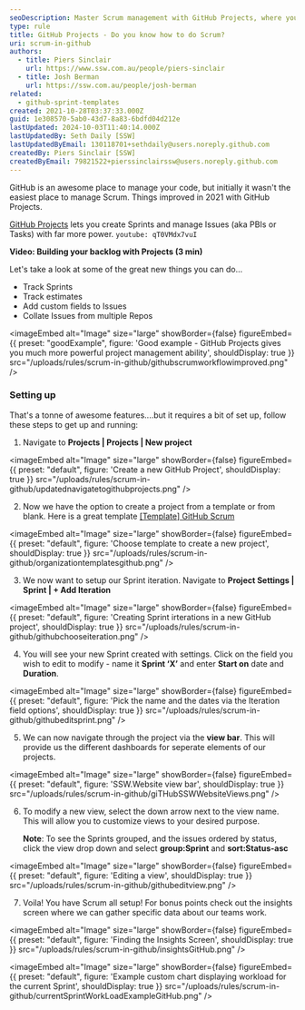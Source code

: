 ```yaml
---
seoDescription: Master Scrum management with GitHub Projects, where you can track Sprints, estimates, and custom fields while collating issues from multiple repositories.
type: rule
title: GitHub Projects - Do you know how to do Scrum?
uri: scrum-in-github
authors:
  - title: Piers Sinclair
    url: https://www.ssw.com.au/people/piers-sinclair
  - title: Josh Berman
    url: https://ssw.com.au/people/josh-berman
related:
  - github-sprint-templates
created: 2021-10-28T03:37:33.000Z
guid: 1e308570-5ab0-43d7-8a83-6bdfd04d212e
lastUpdated: 2024-10-03T11:40:14.000Z
lastUpdatedBy: Seth Daily [SSW]
lastUpdatedByEmail: 130118701+sethdaily@users.noreply.github.com
createdBy: Piers Sinclair [SSW]
createdByEmail: 79821522+pierssinclairssw@users.noreply.github.com
---
```


GitHub is an awesome place to manage your code, but initially it wasn't the easiest place to manage Scrum. Things improved in 2021 with GitHub Projects.

[GitHub Projects](https://docs.github.com/en/issues/trying-out-the-new-projects-experience/about-projects) lets you create Sprints and manage Issues (aka PBIs or Tasks) with far more power.
`youtube: qT0VMdx7vuI`

**Video: Building your backlog with Projects (3 min)**

Let's take a look at some of the great new things you can do...

* Track Sprints
* Track estimates
* Add custom fields to Issues
* Collate Issues from multiple Repos

<imageEmbed
  alt="Image"
  size="large"
  showBorder={false}
  figureEmbed={{
    preset: "goodExample",
    figure: 'Good example - GitHub Projects gives you much more powerful project management ability',
    shouldDisplay: true
  }}
  src="/uploads/rules/scrum-in-github/githubscrumworkflowimproved.png"
/>

### Setting up

That's a tonne of awesome features....but it requires a bit of set up, follow these steps to get up and running:

1. Navigate to **Projects | Projects | New project**

   
<imageEmbed
  alt="Image"
  size="large"
  showBorder={false}
  figureEmbed={{
    preset: "default",
    figure: 'Create a new GitHub Project',
    shouldDisplay: true
  }}
  src="/uploads/rules/scrum-in-github/updatednavigatetogithubprojects.png"
/>

2. Now we have the option to create a project from a template or from blank. Here is a great template [[Template] GitHub Scrum](https://github.com/orgs/SSWConsulting/projects/42/views/1)

   
<imageEmbed
  alt="Image"
  size="large"
  showBorder={false}
  figureEmbed={{
    preset: "default",
    figure: 'Choose template to create a new project',
    shouldDisplay: true
  }}
  src="/uploads/rules/scrum-in-github/organizationtemplatesgithub.png"
/>

3. We now want to setup our Sprint iteration. Navigate to **Project Settings | Sprint | + Add Iteration**

   
<imageEmbed
  alt="Image"
  size="large"
  showBorder={false}
  figureEmbed={{
    preset: "default",
    figure: 'Creating Sprint irterations in a new GitHub project',
    shouldDisplay: true
  }}
  src="/uploads/rules/scrum-in-github/githubchooseiteration.png"
/>

4. You will see your new Sprint created with settings. Click on the field you wish to edit to modify - name it **Sprint ‘X’** and enter **Start on** date and **Duration**.

   
<imageEmbed
  alt="Image"
  size="large"
  showBorder={false}
  figureEmbed={{
    preset: "default",
    figure: 'Pick the name and the dates via the Iteration field options',
    shouldDisplay: true
  }}
  src="/uploads/rules/scrum-in-github/githubeditsprint.png"
/>

5. We can now navigate through the project via the **view bar**. This will provide us the different dashboards for seperate elements of our projects.

   
<imageEmbed
  alt="Image"
  size="large"
  showBorder={false}
  figureEmbed={{
    preset: "default",
    figure: 'SSW.Website view bar',
    shouldDisplay: true
  }}
  src="/uploads/rules/scrum-in-github/giTHubSSWWebsiteViews.png"
/>

6. To modify a new view, select the down arrow next to the view name. This will allow you to customize views to your desired purpose.

   **Note**: To see the Sprints grouped, and the issues ordered by status, click the view drop down and select **group:Sprint** and **sort:Status-asc**

   
<imageEmbed
  alt="Image"
  size="large"
  showBorder={false}
  figureEmbed={{
    preset: "default",
    figure: 'Editing a view',
    shouldDisplay: true
  }}
  src="/uploads/rules/scrum-in-github/githubeditview.png"
/>

7. Voila! You have Scrum all setup! For bonus points check out the insights screen where we can gather specific data about our teams work.

   
<imageEmbed
  alt="Image"
  size="large"
  showBorder={false}
  figureEmbed={{
    preset: "default",
    figure: 'Finding the Insights Screen',
    shouldDisplay: true
  }}
  src="/uploads/rules/scrum-in-github/insightsGitHub.png"
/>

   
<imageEmbed
  alt="Image"
  size="large"
  showBorder={false}
  figureEmbed={{
    preset: "default",
    figure: 'Example custom chart displaying workload for the current Sprint',
    shouldDisplay: true
  }}
  src="/uploads/rules/scrum-in-github/currentSprintWorkLoadExampleGitHub.png"
/>

